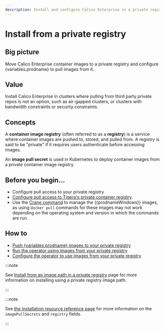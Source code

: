 ```yaml
---
description: Install and configure Calico Enterprise in a private registry.
---
```



# Install from a private registry

## Big picture

Move Calico Enterprise container images to a private registry and configure {variables.prodname} to pull images from it.

## Value

Install Calico Enterprise in clusters where pulling from third party private repos is not an option, such as air-gapped clusters, or clusters with bandwidth constraints or security constraints.

## Concepts

A **container image registry** (often referred to as a **registry**) is a service where container images are pushed to, stored, and pulled from. A registry is said to be "private" if it requires users authenticate before accessing images.

An **image pull secret** is used in Kubernetes to deploy container images from a private container image registry.

## Before you begin...

- Configure pull access to your private registry
- [Configure pull access to Tigera's private container registry](../calico-enterprise.mdx#get-private-registry-credentials-and-license-key).
- Use the [Crane command](https://github.com/google/go-containerregistry/blob/main/cmd/crane/README.md) to manage the {{prodnameWindows}} images, as using `docker pull` commands for these images may not work depending on the operating system and version in which the commands are run.

## How to

- [Push {variables.prodname} images to your private registry](#push-calico-enterprise-images-to-your-private-registry)
- [Run the operator using images from your private registry](#run-the-operator-using-images-from-your-private-registry)
- [Configure the operator to use images from your private registry](#configure-the-operator-to-use-images-from-your-private-registry)

<PrivateRegistryRegular />

:::note

See [Install from an image path in a private registry](private-registry-image-path.mdx#big-picture) page for more information on installing using a private registry image path.

:::

:::note

See [the Installation resource reference page](../../../reference/installation/api.mdx) for more information on the `imagePullSecrets` and `registry` fields.

:::
